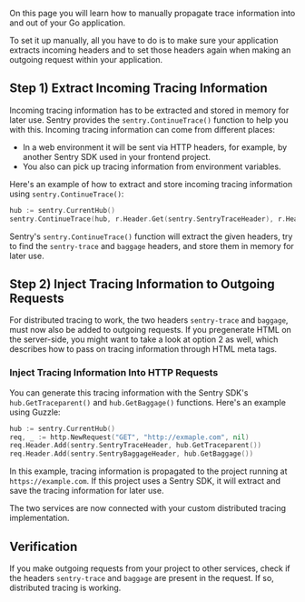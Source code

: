 On this page you will learn how to manually propagate trace information into and out of your Go application.

To set it up manually, all you have to do is to make sure your application extracts incoming headers and to set those headers again when making an outgoing request within your application.

## Step 1) Extract Incoming Tracing Information

Incoming tracing information has to be extracted and stored in memory for later use. Sentry provides the `sentry.ContinueTrace()` function to help you with this. Incoming tracing information can come from different places:

- In a web environment it will be sent via HTTP headers, for example, by another Sentry SDK used in your frontend project.
- You also can pick up tracing information from environment variables.

Here's an example of how to extract and store incoming tracing information using `sentry.ContinueTrace()`:

```go
hub := sentry.CurrentHub()
sentry.ContinueTrace(hub, r.Header.Get(sentry.SentryTraceHeader), r.Header.Get(sentry.SentryBaggageHeader)),
```

Sentry's `sentry.ContinueTrace()` function will extract the given headers, try to find the `sentry-trace` and `baggage` headers, and store them in memory for later use.

## Step 2) Inject Tracing Information to Outgoing Requests

For distributed tracing to work, the two headers `sentry-trace` and `baggage`, must now also be added to outgoing requests. If you pregenerate HTML on the server-side, you might want to take a look at option 2 as well, which describes how to pass on tracing information through HTML meta tags.

### Inject Tracing Information Into HTTP Requests

You can generate this tracing information with the Sentry SDK's `hub.GetTraceparent()` and `hub.GetBaggage()` functions. Here's an example using Guzzle:

```go
hub := sentry.CurrentHub()
req, _ := http.NewRequest("GET", "http://exmaple.com", nil)
req.Header.Add(sentry.SentryTraceHeader, hub.GetTraceparent())
req.Header.Add(sentry.SentryBaggageHeader, hub.GetBaggage())
```

In this example, tracing information is propagated to the project running at `https://example.com`. If this project uses a Sentry SDK, it will extract and save the tracing information for later use.

The two services are now connected with your custom distributed tracing implementation.

## Verification

If you make outgoing requests from your project to other services, check if the headers `sentry-trace` and `baggage` are present in the request. If so, distributed tracing is working.
